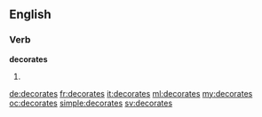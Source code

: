 ==English==

===Verb===
'''decorates'''

# {{en-third-person singular of|decorate}}

[[de:decorates]]
[[fr:decorates]]
[[it:decorates]]
[[ml:decorates]]
[[my:decorates]]
[[oc:decorates]]
[[simple:decorates]]
[[sv:decorates]]